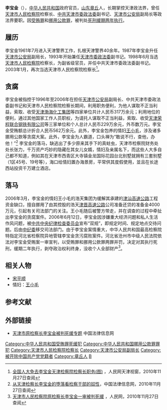 {{Infobox Officeholder
|name        = 李宝金
|image       = 
|imagesize   = 
|caption     = 
|birth_date  = 1942年11月
|birth_place = {{ROC-1928}}[[山東省_(中華民國)|山東省]]章丘
|death_date  = 
|death_place = 
|nationality = {{PRC}}
|occupation  = [[中华人民共和国|中华人民共和国]][[天津市|天津市]][[政法|政法]]官员
|party       = <del>{{CPC}}</del>（2006年被开除）
|office      = 天津市人民检察院检察长
|term        = 
|term_start  = 1998年6月
|term_end    = 2006年6月
|predecessor = 
|successor   = 
}}

'''李宝金'''（{{bd|1942年|11月|catIdx=L}}），[[中华人民共和国|中华人民共和国]]政府官员，[[山东|山东]][[章丘|章丘]]人，长期掌控天津政法界，曾任[[天津市人民检察院|天津市人民检察院]]检察长、[[中共天津市委|中共天津市委]][[政法委|政法委]]副书记、[[天津市公安局|天津市公安局]]副局长等政法界要职。因[[受贿罪|受贿罪]]和[[挪用公款罪|挪用公款罪]]，被判处[[死刑缓期两年执行|死刑缓期两年执行]]。

== 履历 ==
李宝金1961年7月进入天津警界工作，扎根天津警界40余年。1987年李宝金升任[[天津市公安局|天津市公安局]]副局长，1993年开始兼任[[天津市委政法委|天津市委政法委]]副书记。1998年6月当选[[天津市人民检察院|天津市人民检察院]]检察长，为副省级官员，并任中共天津市委政法委副书记。2003年1月，再次当选天津市人民检察院检察长<ref>[http://www.022net.com/2006/8-27/502770372954835.html 全国人大免去李宝金天津检察院检察长职务(图)] {{webarchive|url=https://web.archive.org/web/20080122220030/http://www.022net.com/2006/8-27/502770372954835.html |date=2008-01-22 }}，人民网天津视窗，2010年11月27日查阅</ref>。

== 贪腐 ==
李宝金被指控于1996年至2006年在担任[[天津市公安局|天津市公安局]]副局长、中共天津市委政法委副书记和天津市人民检察院检察长期间，利用职务便利，为他人谋取不正当利益，索取、收受[[天津渤海化工集团|天津渤海化工集团]]等四家单位共计人民币317万余元；利用地位的便利，通过其他国家工作人员职权，为请托人谋取不正当利益，索取、收受[[天津荣程联合钢铁有限公司|天津荣程联合钢铁有限公司]]等三家单位和个人总计人民币229万余元，外币数万元。李宝金受贿额总计折合人民币562万余元。此外，李宝金包养的情妇[[王小毛_(企业家)|王小毛]]，涉及诸多挪用公款等贪腐大案。此外，李宝金为人霸道，口头禅为“敢说不行，查他，办他！”<ref>[http://www.law-star.com/cac/100009949.htm 从天津检察长李宝金的堕落看检察干部的奴性]{{dead link|date=2018年3月 |bot=InternetArchiveBot |fix-attempted=yes }}，中国法律信息网，2010年11月27日查阅</ref>
李宝金的落马，缺逃出了多少原来其手下的真蛀虫，天津市检察院财务处处长张力，千万资产巧妙的隐藏在其女儿女婿，情妇及亲属名下，而这些人大多自己都不知道，例如其在天津市西青区大寺镇金龙国际花园台北别墅就拥有三套别墅（1区45号、19号等），海口给情妇置办海景房，平常供其度假使用，並且在长途西站投资千万建立酒店。

== 落马 ==
2006年3月，李宝金的情妇王小毛的浩天集团为缓解其承建的[[津汕高速公路|津汕高速公路]]工程资金缺口，擅自挪用了由其控股的浩天[[津晋高速公路|津晋高速公路]]公司准备还贷的准备金4000万元，引起有关司法部门的关注。王小毛随后被警方带走，并在调查的过程中牵扯出李宝金的贪腐案件。2006年6月12日，李宝金因涉嫌重大经济问题和私人生活作风问题，被[[中共中央纪律检查委员会|中共中央纪律检查委员会]]宣布“双规”，即规定时间、规定地点交待问题。后由[[中纪委|中纪委]]移交司法部门。由于李宝金案情重大，中华人民共和国最高检察院特指定河北省检察院异地管辖李宝金贪污腐败案件。河北省沧州市中级人民法院依法对李宝金受贿案一审宣判，以受贿罪和挪用公款罪两罪并罚，决定对其执行死刑，缓期二年执行，剥夺政治权利终身，没收个人全部财产<ref>[http://politics.people.com.cn/GB/1026/6677254.html 天津市人民检察院原检察长李宝金一审被判死缓] {{Wayback|url=http://politics.people.com.cn/GB/1026/6677254.html |date=20200407103537 }}，人民网，2010年11月27日查阅</ref>。

== 相关人物 ==
* [[宋平顺|宋平顺]]
* 情妇：[[王小毛_(企业家)|王小毛]]

== 参考文献 ==
{{Reflist|30em}}

== 外部链接 ==
* [http://www.law-star.com/zt/zt0113/ 天津市原检察长李宝金被判死缓专题]{{dead link|date=2018年3月 |bot=InternetArchiveBot |fix-attempted=yes }} 中国法律信息网

{{DEFAULTSORT:Lǐ Bǎojīn}}
[[Category:中华人民共和国受贿罪死缓犯|Category:中华人民共和国受贿罪死缓犯]]
[[Category:中华人民共和国挪用公款罪罪犯|Category:中华人民共和国挪用公款罪罪犯]]
[[Category:天津市人民检察院检察长|Category:天津市人民检察院检察长]]
[[Category:天津市公安局副局长|Category:天津市公安局副局长]]
[[Category:被开除中国共产党党籍者|Category:被开除中国共产党党籍者]]
[[Category:章丘人|Category:章丘人]]
[[Category:李姓|B]]